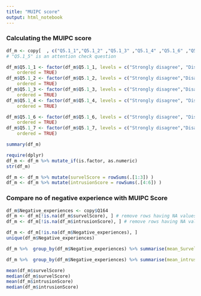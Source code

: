 ```yaml
---
title: "MUIPC score"
output: html_notebook
---
```


### Calculating  the MUIPC score

```r
df_m <- copy[  , c("Q5.1_1","Q5.1_2" ,"Q5.1_3" ,"Q5.1_4" ,"Q5.1_6" ,"Q5.1_7")]
# "Q5.1_5" is an attention check question
```

```r
df_m$Q5.1_1 <- factor(df_m$Q5.1_1, levels = c("Strongly disagree", "Disagree", "Somewhat disagree", "Neither agree nor disagree", "Somewhat agree", "Agree", "Strongly agree"), 
	ordered = TRUE)
df_m$Q5.1_2 <- factor(df_m$Q5.1_2, levels = c("Strongly disagree","Disagree", "Somewhat disagree","Neither agree nor disagree", "Somewhat agree", "Agree", "Strongly agree"), 
	ordered = TRUE)
df_m$Q5.1_3 <- factor(df_m$Q5.1_3, levels = c("Strongly disagree","Disagree", "Somewhat disagree","Neither agree nor disagree",  "Somewhat agree", "Agree", "Strongly agree"), 
	ordered = TRUE)
df_m$Q5.1_4 <- factor(df_m$Q5.1_4, levels = c("Strongly disagree", "Disagree","Somewhat disagree", "Neither agree nor disagree","Somewhat agree",  "Agree",  "Strongly agree"), 
	ordered = TRUE)

df_m$Q5.1_6 <- factor(df_m$Q5.1_6, levels = c("Strongly disagree", "Disagree","Somewhat disagree", "Neither agree nor disagree",  "Somewhat agree","Agree", "Strongly agree"), 
	ordered = TRUE)
df_m$Q5.1_7 <- factor(df_m$Q5.1_7, levels = c("Strongly disagree","Disagree", "Somewhat disagree", "Neither agree nor disagree",  "Somewhat agree", "Agree", "Strongly agree"), 
	ordered = TRUE)
```

```r
summary(df_m)
```

```r
require(dplyr)
df_m <- df_m %>% mutate_if(is.factor, as.numeric)
str(df_m)
```


```r
df_m <- df_m %>% mutate(survelScore = rowSums(.[1:3]) )
df_m <- df_m %>% mutate(intrusionScore = rowSums(.[4:6]) )
```

### Compare no of negative experience with MUIPC Score
```r
df_m$Negative_experiences <- copy$Q164
df_m <- df_m[!is.na(df_m$survelScore), ] # remove rows having NA values marked
df_m <- df_m[!is.na(df_m$intrusionScore), ] # remove rows having NA values marked

df_m <- df_m[!is.na(df_m$Negative_experiences), ]
unique(df_m$Negative_experiences)
```

```r
df_m %>%  group_by(df_m$Negative_experiences) %>% summarise(mean_SurvelScore = mean(survelScore, na.rm = TRUE), median_SurvelScore = median(survelScore, na.rm = TRUE))

df_m %>%  group_by(df_m$Negative_experiences) %>% summarise(mean_intrusionScore = mean(intrusionScore, na.rm = TRUE), median_intrusionScore = median(intrusionScore, na.rm = TRUE))
```


```r
mean(df_m$survelScore)
median(df_m$survelScore)
mean(df_m$intrusionScore)
median(df_m$intrusionScore)
```










